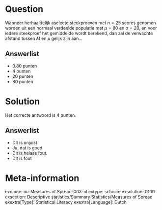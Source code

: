 Question
========
Wanneer herhaaldelijk aselecte steekproeven met $n = 25$ scores genomen worden uit een normaal verdeelde populatie met $\mu = 80$ en $\sigma = 20$, en voor iedere steekproef het gemiddelde wordt berekend, dan zal de verwachte afstand tussen $M$ en $\mu$ gelijk zijn aan…

Answerlist
----------
* 0.80 punten
* 4 punten
* 20 punten
* 80 punten


Solution
========
Het correcte antwoord is 4 punten.


Answerlist
----------
* Dit is onjuist
* Ja, dat is goed.
* Dit is helaas fout.
* Dit is fout


Meta-information
================
exname: uu-Measures of Spread-003-nl
extype: schoice
exsolution: 0100
exsection: Descriptive statistics/Summary Statistics/Measures of Spread
exextra[Type]: Statistical Literacy
exextra[Language]: Dutch
